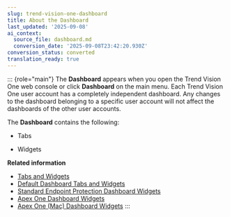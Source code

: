 ```yaml
---
slug: trend-vision-one-dashboard
title: About the Dashboard
last_updated: '2025-09-08'
ai_context:
  source_file: dashboard.md
  conversion_date: '2025-09-08T23:42:20.930Z'
conversion_status: converted
translation_ready: true
---
```


::: {role="main"}
The **Dashboard** appears when you open the Trend Vision One web console or click **Dashboard** on the main menu. Each Trend Vision One user account has a completely independent dashboard. Any changes to the dashboard belonging to a specific user account will not affect the dashboards of the other user accounts.

The **Dashboard** contains the following:

- Tabs

- Widgets

**Related information**

- [Tabs and Widgets](tabs-and-widgets-apex.mdx)
- [Default Dashboard Tabs and Widgets](default-dashboard-tabs-widgets.mdx)
- [Standard Endpoint Protection Dashboard Widgets](standard-endpoint-widgets.mdx)
- [Apex One Dashboard Widgets](apex-dashboard-widgets-sec.mdx)
- [Apex One (Mac) Dashboard Widgets](apex-one-mac-dashboard-widgets.mdx)
:::
